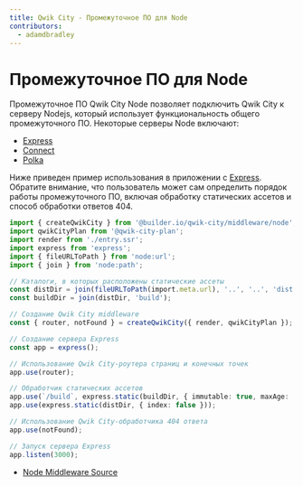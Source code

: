 ```yaml
---
title: Qwik City - Промежуточное ПО для Node
contributors:
  - adamdbradley
---
```


# Промежуточное ПО для Node

Промежуточное ПО Qwik City Node позволяет подключить Qwik City к серверу Nodejs, который использует функциональность общего промежуточного ПО. Некоторые серверы Node включают:

- [Express](https://expressjs.com/)
- [Connect](https://www.npmjs.com/package/connect)
- [Polka](https://www.npmjs.com/package/polka)

Ниже приведен пример использования в приложении с [Express](https://expressjs.com/). Обратите внимание, что пользователь может сам определить порядок работы промежуточного ПО, включая обработку статических ассетов и способ обработки ответов 404.

```typescript
import { createQwikCity } from '@builder.io/qwik-city/middleware/node';
import qwikCityPlan from '@qwik-city-plan';
import render from './entry.ssr';
import express from 'express';
import { fileURLToPath } from 'node:url';
import { join } from 'node:path';

// Каталоги, в которых расположены статические ассеты
const distDir = join(fileURLToPath(import.meta.url), '..', '..', 'dist');
const buildDir = join(distDir, 'build');

// Создание Qwik City middleware
const { router, notFound } = createQwikCity({ render, qwikCityPlan });

// Создание сервера Express
const app = express();

// Использование Qwik City-роутера страниц и конечных точек
app.use(router);

// Обработчик статических ассетов
app.use(`/build`, express.static(buildDir, { immutable: true, maxAge: '1y', index: false }));
app.use(express.static(distDir, { index: false }));

// Использование Qwik City-обработчика 404 ответа
app.use(notFound);

// Запуск сервера Express
app.listen(3000);
```

- [Node Middleware Source](https://github.com/BuilderIO/qwik/tree/main/packages/qwik-city/middleware/node/index.ts)
